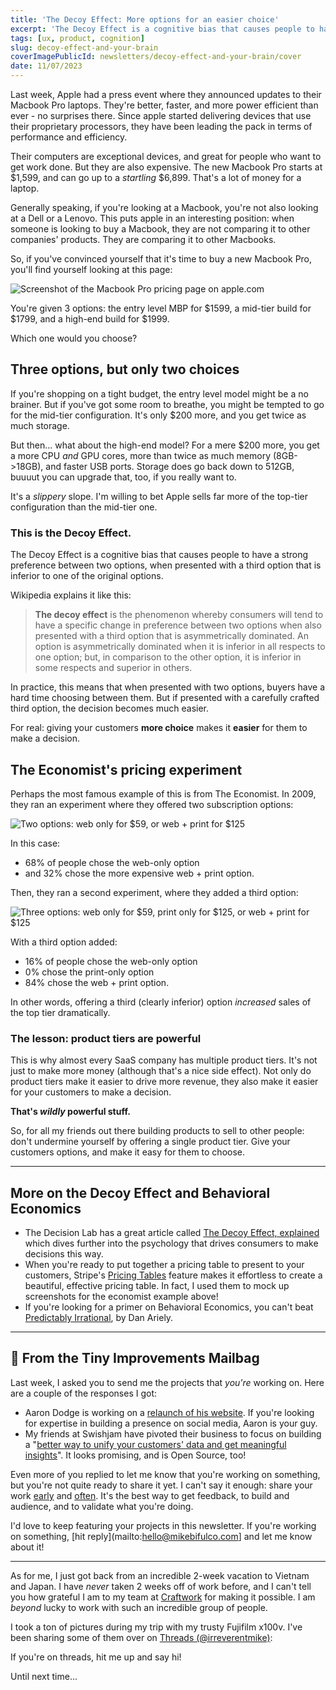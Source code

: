 ```yaml
---
title: 'The Decoy Effect: More options for an easier choice'
excerpt: 'The Decoy Effect is a cognitive bias that causes people to have a strong preference between two options, when presented with a third option that is inferior to one of the original options.'
tags: [ux, product, cognition]
slug: decoy-effect-and-your-brain
coverImagePublicId: newsletters/decoy-effect-and-your-brain/cover
date: 11/07/2023
---
```


Last week, Apple had a press event where they announced updates to their Macbook Pro laptops. They're better, faster, and more power efficient than ever - no surprises there. Since apple started delivering devices that use their proprietary processors, they have been leading the pack in terms of performance and efficiency.

Their computers are exceptional devices, and great for people who want to get work done. But they are also expensive. The new Macbook Pro starts at $1,599, and can go up to a _startling_ $6,899. That's a lot of money for a laptop.

Generally speaking, if you're looking at a Macbook, you're not also looking at a Dell or a Lenovo. This puts apple in an interesting position: when someone is looking to buy a Macbook, they are not comparing it to other companies' products. They are comparing it to other Macbooks.

So, if you've convinced yourself that it's time to buy a new Macbook Pro, you'll find yourself looking at this page:

<Image
  publicId="newsletters/decoy-effect-and-your-brain/macbook-pro-pricing"
  alt="Screenshot of the Macbook Pro pricing page on apple.com"
/>

You're given 3 options: the entry level MBP for $1599, a mid-tier build for $1799, and a high-end build for $1999.

Which one would you choose?

## Three options, but only two choices

If you're shopping on a tight budget, the entry level model might be a no brainer. But if you've got some room to breathe, you might be tempted to go for the mid-tier configuration. It's only $200 more, and you get twice as much storage.

But then... what about the high-end model? For a mere $200 more, you get a more CPU _and_ GPU cores, more than twice as much memory (8GB->18GB), and faster USB ports. Storage does go back down to 512GB, buuuut you can upgrade that, too, if you really want to.

It's a _slippery_ slope. I'm willing to bet Apple sells far more of the top-tier configuration than the mid-tier one.

### This is the Decoy Effect.

The Decoy Effect is a cognitive bias that causes people to have a strong preference between two options, when presented with a third option that is inferior to one of the original options.

Wikipedia explains it like this:

> **The decoy effect** is the phenomenon whereby consumers will tend to have a specific change in preference between two options when also presented with a third option that is asymmetrically dominated. An option is asymmetrically dominated when it is inferior in all respects to one option; but, in comparison to the other option, it is inferior in some respects and superior in others.

In practice, this means that when presented with two options, buyers have a hard time choosing between them. But if presented with a carefully crafted third option, the decision becomes much easier.

For real: giving your customers **more choice** makes it **easier** for them to make a decision.

## The Economist's pricing experiment

Perhaps the most famous example of this is from The Economist. In 2009, they ran an experiment where they offered two subscription options:

<Image
  publicId="newsletters/decoy-effect-and-your-brain/economist-2"
  alt="Two options: web only for $59, or web + print for $125"
/>

In this case:

- 68% of people chose the web-only option
- and 32% chose the more expensive web + print option.

Then, they ran a second experiment, where they added a third option:

<Image
  publicId="newsletters/decoy-effect-and-your-brain/economist-1"
  alt="Three options: web only for $59, print only for $125, or web + print for $125"
/>

With a third option added:

- 16% of people chose the web-only option
- 0% chose the print-only option
- 84% chose the web + print option.

In other words, offering a third (clearly inferior) option _increased_ sales of the top tier dramatically.

### The lesson: product tiers are powerful

This is why almost every SaaS company has multiple product tiers. It's not just to make more money (although that's a nice side effect). Not only do product tiers make it easier to drive more revenue, they also make it easier for your customers to make a decision.

**That's _wildly_ powerful stuff.**

So, for all my friends out there building products to sell to other people: don't undermine yourself by offering a single product tier. Give your customers options, and make it easy for them to choose.

---

## More on the Decoy Effect and Behavioral Economics

- The Decision Lab has a great article called [The Decoy Effect, explained](https://thedecisionlab.com/biases/decoy-effect) which dives further into the psychology that drives consumers to make decisions this way.
- When you're ready to put together a pricing table to present to your customers, Stripe's [Pricing Tables](https://stripe.com/docs/payments/checkout/pricing-table) feature makes it effortless to create a beautiful, effective pricing table. In fact, I used them to mock up screenshots for the economist example above!
- If you're looking for a primer on Behavioral Economics, you can't beat [Predictably Irrational](https://www.amazon.com/Predictably-Irrational-audiobook/dp/B0014EAHNQ/?&_encoding=UTF8&tag=irreverentm04-20&linkCode=ur2&linkId=d8f5a50920edf15e85fc0ba646ea0642&camp=1789&creative=9325), by Dan Ariely.

---

## 💌 From the Tiny Improvements Mailbag

Last week, I asked you to send me the projects that _you're_ working on. Here are a couple of the responses I got:

- Aaron Dodge is working on a [relaunch of his website](https://www.aarondodge.com/). If you're looking for expertise in building a presence on social media, Aaron is your guy.
- My friends at Swishjam have pivoted their business to focus on building a "[better way to unify your customers' data and get meaningful insights](https://swishjam.com/)". It looks promising, and is Open Source, too!

Even more of you replied to let me know that you're working on something, but you're not quite ready to share it yet. I can't say it enough: share your work [early](https://mikebifulco.com/newsletter/no-right-way-to-do-it) and [often](https://mikebifulco.com/newsletter/how-to-know-when-to-publish-your-work). It's the best way to get feedback, to build and audience, and to validate what you're doing.

I'd love to keep featuring your projects in this newsletter. If you're working on something, [hit reply](mailto:hello@mikebifulco.com] and let me know about it!

---

As for me, I just got back from an incredible 2-week vacation to Vietnam and Japan. I have _never_ taken 2 weeks off of work before, and I can't tell you how grateful I am to my team at [Craftwork](https://craftwork.com) for making it possible. I am _beyond_ lucky to work with such an incredible group of people.

I took a ton of pictures during my trip with my trusty Fujifilm x100v. I've been sharing some of them over on [Threads (@irreverentmike)](https://threads.net/@irreverentmike):

<Threads url="https://www.threads.net/@irreverentmike/post/CzRzZEqvrFA" />

If you're on threads, hit me up and say hi!

Until next time...
